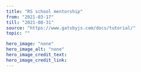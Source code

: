 ---
title: "RS school mentorship"
from: "2021-03-17"
till: "2021-08-31"
source: "https://www.gatsbyjs.com/docs/tutorial/"
topic: ""

hero_image: "none"
hero_image_alt: "none"
hero_image_credit_text: 
hero_image_credit_link: 
---
